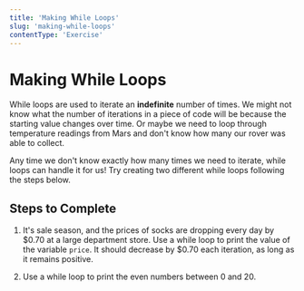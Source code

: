 ```yaml
---
title: 'Making While Loops'
slug: 'making-while-loops'
contentType: 'Exercise'
---
```


# Making While Loops

While loops are used to iterate an **indefinite** number of times. We might not know what the number
of iterations in a piece of code will be because the starting value changes over time. Or maybe we
need to loop through temperature readings from Mars and don't know how many our rover was able to
collect.

Any time we don't know exactly how many times we need to iterate, while loops can handle it for us!
Try creating two different while loops following the steps below.

## Steps to Complete

1. It's sale season, and the prices of socks are dropping every day by $0.70 at a large department
   store. Use a while loop to print the value of the variable `price`. It should decrease by $0.70
   each iteration, as long as it remains positive.

2. Use a while loop to print the even numbers between 0 and 20.

<Exercise contentSrc="@makeschool2/T7-MakingWhileLoops" title="Making While Loops" />
